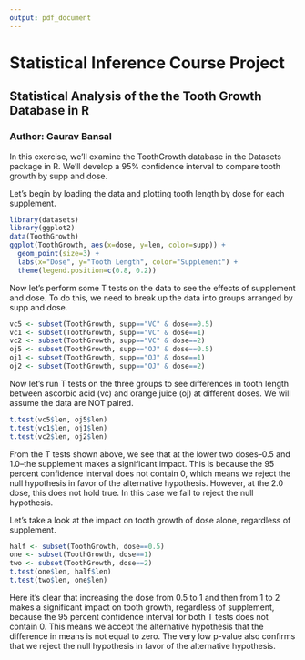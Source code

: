 ```yaml
---
output: pdf_document
---
```

# Statistical Inference Course Project
## Statistical Analysis of the the Tooth Growth Database in R
### Author: Gaurav Bansal 

In this exercise, we'll examine the ToothGrowth database in the Datasets package in R. We'll develop a 95% confidence interval to compare tooth growth by supp and dose. 

Let's begin by loading the data and plotting tooth length by dose for each supplement. 
```r
library(datasets)
library(ggplot2)
data(ToothGrowth)
ggplot(ToothGrowth, aes(x=dose, y=len, color=supp)) + 
  geom_point(size=3) + 
  labs(x="Dose", y="Tooth Length", color="Supplement") + 
  theme(legend.position=c(0.8, 0.2))
```

Now let's perform some T tests on the data to see the effects of supplement and dose. To do this, we need to break up the data into groups arranged by supp and dose. 
```r
vc5 <- subset(ToothGrowth, supp=="VC" & dose==0.5)
vc1 <- subset(ToothGrowth, supp=="VC" & dose==1)
vc2 <- subset(ToothGrowth, supp=="VC" & dose==2)
oj5 <- subset(ToothGrowth, supp=="OJ" & dose==0.5)
oj1 <- subset(ToothGrowth, supp=="OJ" & dose==1)
oj2 <- subset(ToothGrowth, supp=="OJ" & dose==2)
```
Now let's run T tests on the three groups to see differences in tooth length between ascorbic acid (vc) and orange juice (oj) at different doses. We will assume the data are NOT paired. 
```r
t.test(vc5$len, oj5$len)
t.test(vc1$len, oj1$len)
t.test(vc2$len, oj2$len)
```
From the T tests shown above, we see that at the lower two doses--0.5 and 1.0--the supplement makes a significant impact. This is because the 95 percent confidence interval does not contain 0, which means we reject the null hypothesis in favor of the alternative hypothesis. However, at the 2.0 dose, this does not hold true. In this case we fail to reject the null hypothesis. 

Let's take a look at the impact on tooth growth of dose alone, regardless of supplement.
```r
half <- subset(ToothGrowth, dose==0.5)
one <- subset(ToothGrowth, dose==1)
two <- subset(ToothGrowth, dose==2)
t.test(one$len, half$len)
t.test(two$len, one$len)
```
Here it's clear that increasing the dose from 0.5 to 1 and then from 1 to 2 makes a significant impact on tooth growth, regardless of supplement, because the 95 percent confidence interval for both T tests does not contain 0. This means we accept the alternative hypothesis that the difference in means is not equal to zero. The very low p-value also confirms that we reject the null hypothesis in favor of the alternative hypothesis. 














